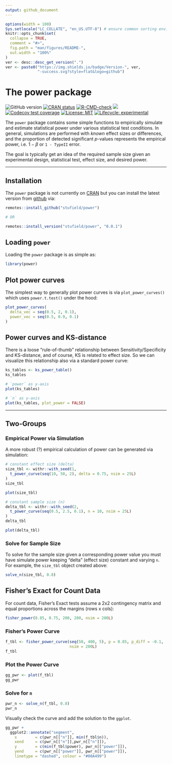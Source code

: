 ```yaml
---
output: github_document
---
```


<!-- README.md is generated from README.Rmd. Please edit that file -->

```r
options(width = 100)
Sys.setlocale("LC_COLLATE", "en_US.UTF-8") # ensure common sorting envir
knitr::opts_chunk$set(
  collapse = TRUE,
  comment = "#>",
  fig.path = "man/figures/README-",
  out.width = "100%"
)
ver <- desc::desc_get_version(".")
ver <- paste0("https://img.shields.io/badge/Version-", ver,
              "-success.svg?style=flat&logo=github")
```

# The power package

<!-- badges: start -->
![GitHub version](`r ver`)
[![CRAN status](http://www.r-pkg.org/badges/version/power)](https://cran.r-project.org/package=power)
[![R-CMD-check](https://github.com/stufield/power/workflows/R-CMD-check/badge.svg)](https://github.com/stufield/power/actions)
[![](https://cranlogs.r-pkg.org/badges/grand-total/power)](https://cran.r-project.org/package=power)
[![Codecov test coverage](https://codecov.io/gh/stufield/power/branch/main/graph/badge.svg)](https://app.codecov.io/gh/stufield/power?branch=main)
[![License: MIT](https://img.shields.io/badge/License-MIT-blue.svg)](https://choosealicense.com/licenses/mit/)
[![Lifecycle: experimental](https://img.shields.io/badge/lifecycle-experimental-orange.svg)](https://lifecycle.r-lib.org/articles/stages.html#experimental)
<!-- badges: end -->


The `power` package contains some simple functions to empirically
simulate and estimate statistical power under various statistical
test conditions. In general, simulations are performed with *known*
effect sizes or differences, and the proportion of detected significant
*p*-values represents the empirical power, i.e. $1 - \beta$ or 
`1 - TypeII` error.

The goal is typically get an idea of the required sample size
given an experimental design, statistical test, effect size, and 
desired power.


---------------


## Installation

The `power` package is not currently on [CRAN](https://CRAN.R-project.org)
but you can install the latest version from 
[github](https://github.com/stufield/power) via:

```r
remotes::install_github("stufield/power")

# OR

remotes::install_version("stufield/power", "0.0.1")
```


## Loading `power`

Loading the `power` package is as simple as:

```r
library(power)
```


## Plot power curves

The simplest way to generally plot power curves is via `plot_power_curves()`
which uses `power.t.test()` under the hood:

```r
plot_power_curves(
  delta_vec = seq(0.5, 2, 0.1),
  power_vec = seq(0.5, 0.9, 0.1)
)
```

## Power curves and KS-distance

There is a loose "rule-of-thumb" relationship between Sensitivity/Specificity
and KS-distance, and of course, KS is related to effect size. So we
can visualize this relationship also via a standard power curve:

```r
ks_tables <- ks_power_table()
ks_tables

# `power` as y-axis
plot(ks_tables)

# `n` as y-axis
plot(ks_tables, plot_power = FALSE)
```


-------------


## Two-Groups
### Empirical Power via Simulation

A more robust (?) empirical calculation of power can be
generated via simulation:

```r
# constant effect size (delta)
size_tbl <- withr::with_seed(1,
  t_power_curve(seq(10, 50, 2), delta = 0.75, nsim = 25L)
)
size_tbl

plot(size_tbl)
```

```r
# constant sample size (n)
delta_tbl <- withr::with_seed(2,
  t_power_curve(seq(0.5, 2.5, 0.1), n = 10, nsim = 25L)
)
delta_tbl

plot(delta_tbl)
```

### Solve for Sample Size

To solve for the sample size given a corresponding power value
you must have simulate power keeping "delta" (effect size) constant
and varying `n`. For example, the `size_tbl` object created above:

```r
solve_n(size_tbl, 0.8)
```



## Fisher's Exact for Count Data

For count data, Fisher's Exact tests assume a 2x2 contingency 
matrix and equal proportions across the margins (rows x cols):

```r
fisher_power(0.85, 0.75, 200, 200, nsim = 200L)
```

### Fisher's Power Curve

```r
f_tbl <- fisher_power_curve(seq(50, 400, 5), p = 0.85, p_diff = -0.1,
                            nsim = 200L)
f_tbl
```


### Plot the Power Curve
```r
gg_pwr <- plot(f_tbl)
gg_pwr
```

### Solve for `n`

```r
pwr_n <- solve_n(f_tbl, 0.8)
pwr_n
```


Visually check the curve and add the solution to the `ggplot`.


```r
gg_pwr +
  ggplot2::annotate("segment",
    x        = c(pwr_n[["n"]], min(f_tbl$n)),
    xend     = c(pwr_n[["n"]],pwr_n[["n"]]),
    y        = c(min(f_tbl$power), pwr_n[["power"]]),
    yend     = c(pwr_n[["power"]], pwr_n[["power"]]),
    linetype = "dashed", colour = "#00A499")
```
